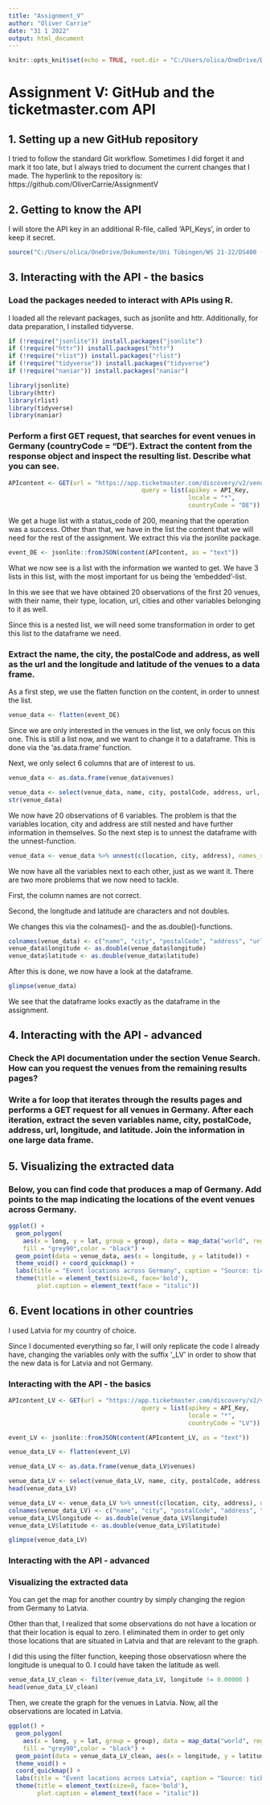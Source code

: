 ```yaml
---
title: "Assignment_V"
author: "Oliver Carrie"
date: "31 1 2022"
output: html_document
---
```


```r
knitr::opts_knit$set(echo = TRUE, root.dir = "C:/Users/olica/OneDrive/Dokumente/Uni Tübingen/WS 21-22/DS400 - Data Science Project Management")
```

# Assignment V: GitHub and the ticketmaster.com API

## 1. Setting up a new GitHub repository

I tried to follow the standard Git workflow. Sometimes I did forget it and mark it too late, but I always tried to document the current changes that I made.
The hyperlink to the repository is:
https://github.com/OliverCarrie/AssignmentV

## 2. Getting to know the API

I will store the API key in an additional R-file, called 'API_Keys', in order to keep it secret.

```r
source("C:/Users/olica/OneDrive/Dokumente/Uni Tübingen/WS 21-22/DS400 - Data Science Project Management/Assignments/AssignmentV/API_Keys.R")
```

## 3. Interacting with the API - the basics

### Load the packages needed to interact with APIs using R.

I loaded all the relevant packages, such as jsonlite and httr. Additionally, for data preparation, I installed tidyverse.

```r
if (!require("jsonlite")) install.packages("jsonlite")
if (!require("httr")) install.packages("httr")
if (!require("rlist")) install.packages("rlist")
if (!require("tidyverse")) install.packages("tidyverse")
if (!require("naniar")) install.packages("naniar")

library(jsonlite)
library(httr)
library(rlist)
library(tidyverse)
library(naniar)
```

### Perform a first GET request, that searches for event venues in Germany (countryCode = "DE"). Extract the content from the response object and inspect the resulting list. Describe what you can see.

```r
APIcontent <- GET(url = "https://app.ticketmaster.com/discovery/v2/venues?",
                                     query = list(apikey = API_Key,
                                                  locale = "*",
                                                  countryCode = "DE"))
```

We get a huge list with a status_code of 200, meaning that the operation was a success. Other than that, we have in the list the content that we will need for the rest of the assignment. We extract this via the jsonlite package.

```r
event_DE <- jsonlite::fromJSON(content(APIcontent, as = "text"))
```

What we now see is a list with the information we wanted to get. We have 3 lists in this list, with the most important for us being the 'embedded'-list.

In this we see that we have obtained 20 observations of the first 20 venues, with their name, their type, location, url, cities and other variables belonging to it as well.

Since this is a nested list, we will need some transformation in order to get this list to the dataframe we need.

### Extract the name, the city, the postalCode and address, as well as the url and the longitude and latitude of the venues to a data frame.

As a first step, we use the flatten function on the content, in order to unnest the list.

```r
venue_data <- flatten(event_DE)
```

Since we are only interested in the venues in the list, we only focus on this one. This is still a list now, and we want to change it to a dataframe. This is done via the 'as.data.frame' function.

Next, we only select 6 columns that are of interest to us.

```r
venue_data <- as.data.frame(venue_data$venues)

venue_data <- select(venue_data, name, city, postalCode, address, url, location)
str(venue_data)
```

We now have 20 observations of 6 variables. The problem is that the variables location, city and address are still nested and have further information in themselves. So the next step is to unnest the dataframe with the unnest-function.

```r
venue_data <- venue_data %>% unnest(c(location, city, address), names_repair = "minimal")
```

We now have all the variables next to each other, just as we want it. There are two more problems that we now need to tackle.

First, the column names are not correct.

Second, the longitude and latitude are characters and not doubles.

We changes this via the colnames()- and the as.double()-functions.

```r
colnames(venue_data) <- c("name", "city", "postalCode", "address", "url", "longitude", "latitude")
venue_data$longitude <- as.double(venue_data$longitude)
venue_data$latitude <- as.double(venue_data$latitude)
```

After this is done, we now have a look at the dataframe.

```r
glimpse(venue_data)
```

We see that the dataframe looks exactly as the dataframe in the assignment.

## 4. Interacting with the API - advanced

### Check the API documentation under the section Venue Search. How can you request the venues from the remaining results pages?

### Write a for loop that iterates through the results pages and performs a GET request for all venues in Germany. After each iteration, extract the seven variables name, city, postalCode, address, url, longitude, and latitude. Join the information in one large data frame.

## 5. Visualizing the extracted data

### Below, you can find code that produces a map of Germany. Add points to the map indicating the locations of the event venues across Germany.



```r
ggplot() +
  geom_polygon(
    aes(x = long, y = lat, group = group), data = map_data("world", region = "Germany"),
    fill = "grey90",color = "black") +
  geom_point(data = venue_data, aes(x = longitude, y = latitude)) +
  theme_void() + coord_quickmap() +
  labs(title = "Event locations across Germany", caption = "Source: ticketmaster.com") +
  theme(title = element_text(size=8, face='bold'),
        plot.caption = element_text(face = "italic"))
```

## 6. Event locations in other countries

I used Latvia for my country of choice.

Since I documented everything so far, I will only replicate the code I already have, changing the variables only with the suffix '_LV' in order to show that the new data is for Latvia and not Germany.

### Interacting with the API - the basics

```r
APIcontent_LV <- GET(url = "https://app.ticketmaster.com/discovery/v2/venues?",
                                     query = list(apikey = API_Key,
                                                  locale = "*",
                                                  countryCode = "LV"))

event_LV <- jsonlite::fromJSON(content(APIcontent_LV, as = "text"))

venue_data_LV <- flatten(event_LV)

venue_data_LV <- as.data.frame(venue_data_LV$venues)

venue_data_LV <- select(venue_data_LV, name, city, postalCode, address, url, location)
head(venue_data_LV)

venue_data_LV <- venue_data_LV %>% unnest(c(location, city, address), names_repair = "minimal")
colnames(venue_data_LV) <- c("name", "city", "postalCode", "address", "url", "longitude", "latitude")
venue_data_LV$longitude <- as.double(venue_data_LV$longitude)
venue_data_LV$latitude <- as.double(venue_data_LV$latitude)

glimpse(venue_data_LV)
```

### Interacting with the API - advanced



### Visualizing the extracted data

You can get the map for another country by simply changing the region from Germany to Latvia.

Other than that, I realized that some observations do not have a location or that their location is equal to zero. I eliminated them in order to get only those locations that are situated in Latvia and that are relevant to the graph.

I did this using the filter function, keeping those observatiosn where the longitude is unequal to 0. I could have taken the latitude as well.

```r
venue_data_LV_clean <- filter(venue_data_LV, longitude != 0.00000 )
head(venue_data_LV_clean)
```

Then, we create the graph for the venues in Latvia. Now, all the observations are located in Latvia.

```r
ggplot() +
  geom_polygon(
    aes(x = long, y = lat, group = group), data = map_data("world", region = "Latvia"),
    fill = "grey90",color = "black") +
  geom_point(data = venue_data_LV_clean, aes(x = longitude, y = latitude)) +
  theme_void() + 
  coord_quickmap() +
  labs(title = "Event locations across Latvia", caption = "Source: ticketmaster.com") +
  theme(title = element_text(size=8, face='bold'),
        plot.caption = element_text(face = "italic"))
```